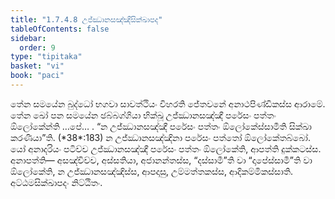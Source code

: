 ```yaml
---
title: "1.7.4.8 උජ්ඣානසඤ්ඤීසික්ඛාපද"
tableOfContents: false
sidebar:
  order: 9
type: "tipitaka"
basket: "vi"
book: "paci"
---
```



<DynamicBreadcrumb />

<Division number="614" book="paci">

<Paragraph number="1874" book="paci">
තේන සමයේන බුද්ධෝ භගවා සාවත්ථියං විහරති ජේතවනේ අනාථපිණ්ඩිකස්ස ආරාමේ. තේන ඛෝ පන සමයේන ඡබ්බග්ගියා භික්ඛූ උජ්ඣානසඤ්ඤී පරේසං පත්තං ඕලෝකේන්ති …පේ… .
</Paragraph>

<Paragraph number="1875" book="paci">
<Emphasis>“න උජ්ඣානසඤ්ඤී පරේසං පත්තං ඕලෝකේස්සාමීති සික්ඛා කරණීයා”</Emphasis>ති. (*38*:<Emphasis>183</Emphasis>)
</Paragraph>

<Paragraph number="1876" book="paci">
න උජ්ඣානසඤ්ඤිනා පරේසං පත්තෝ ඕලෝකේතබ්බෝ. යෝ අනාදරියං පටිච්ච උජ්ඣානසඤ්ඤී පරේසං පත්තං ඕලෝකේති, ආපත්ති දුක්කටස්ස.
</Paragraph>

<Paragraph number="1877" book="paci">
අනාපත්ති— අසඤ්චිච්ච, අස්සතියා, අජානන්තස්ස, “දස්සාමී”ති වා “දාපේස්සාමී”ති වා ඕලෝකේති, න උජ්ඣානසඤ්ඤිස්ස, ආපදාසු, උම්මත්තකස්ස, ආදිකම්මිකස්සාති.

</Paragraph>
</Division>

<Paragraph number="1878" type="center" book="paci">
අට්ඨමසික්ඛාපදං නිට්ඨිතං.
</Paragraph>